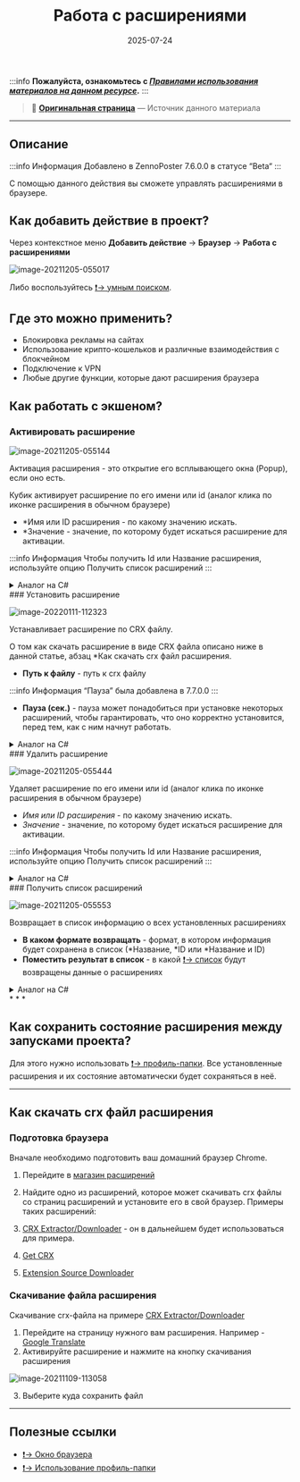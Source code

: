 ﻿---
sidebar_position: 4
title: "Работа с расширениями"
description: "Конвертировано из HTML в MDX"
date: "2025-07-24"
converted: true
originalFile: "Работа с расширениями.txt"
targetUrl: "https://zennolab.atlassian.net/wiki/spaces/RU/pages/2081423361"
---
:::info **Пожалуйста, ознакомьтесь с [*Правилами использования материалов на данном ресурсе*](../Disclaimer).**
:::

> 🔗 **[Оригинальная страница](https://zennolab.atlassian.net/wiki/spaces/RU/pages/2081423361)** — Источник данного материала

_______________________________________________   

## Описание

:::info Информация
Добавлено в ZennoPoster 7.6.0.0 в статусе “Beta“
:::

С помощью данного действия вы сможете управлять расширениями в браузере.

  

## Как добавить действие в проект?

Через контекстное меню **Добавить действие** → **Браузер** → **Работа с расширениями**

![image-20211205-055017](./assets/Работа_с_расширениями/Работа_с_расширениями_pic1.png)



Либо воспользуйтесь [❗→ умным поиском](https://zennolab.atlassian.net/wiki/spaces/RU/pages/506200090/ProjectMaker+7#%D0%A3%D0%BC%D0%BD%D1%8B%D0%B9-%D0%BF%D0%BE%D0%B8%D1%81%D0%BA-%D0%B4%D0%B5%D0%B9%D1%81%D1%82%D0%B2%D0%B8%D0%B9 "https://zennolab.atlassian.net/wiki/spaces/RU/pages/506200090/ProjectMaker+7#%D0%A3%D0%BC%D0%BD%D1%8B%D0%B9-%D0%BF%D0%BE%D0%B8%D1%81%D0%BA-%D0%B4%D0%B5%D0%B9%D1%81%D1%82%D0%B2%D0%B8%D0%B9").

  

## Где это можно применить?

- Блокировка рекламы на сайтах
- Использование крипто-кошельков и различные взаимодействия с блокчейном
- Подключение к VPN
- Любые другие функции, которые дают расширения браузера

  

## Как работать с экшеном?

### Активировать расширение

![image-20211205-055144](./assets/Работа_с_расширениями/Работа_с_расширениями_pic2.png)



Активация расширения - это открытие его всплывающего окна (Popup), если оно есть.

Кубик активирует расширение по его имени или id (аналог клика по иконке расширения в обычном браузере)

- *Имя или ID расширения - по какому значению искать.
- *Значение - значение, по которому будет искаться расширение для активации.

:::info Информация
Чтобы получить Id или Название расширения, используйте опцию Получить список расширений
:::

<details>
<summary>Аналог на C#</summary>

```csharp
var extension1 = instance.GetExtensionById("EXTENSION_ID");
extension1 = instance.GetExtensionByName("EXTENSION_NAME");
extension1.Activate();
```


</details>
### Установить расширение

![image-20220111-112323](./assets/Работа_с_расширениями/Работа_с_расширениями_pic3.png)



Устанавливает расширение по CRX файлу.

О том как скачать расширение в виде CRX файла описано ниже в данной статье, абзац *Как скачать crx файл расширения.

- **Путь к файлу** - путь к crx файлу

:::info Информация
“Пауза” была добавлена в 7.7.0.0
:::

- **Пауза (сек.)** - пауза может понадобиться при установке некоторых расширений, чтобы гарантировать, что оно корректно установится, перед тем, как с ним начнут работать.

<details>
<summary>Аналог на C#</summary>


```csharp
instance.InstallCrxExtension("PATH_TO_CRX_FILE");
```


</details>
### Удалить расширение

![image-20211205-055444](./assets/Работа_с_расширениями/Работа_с_расширениями_pic4.png)



Удаляет расширение по его имени или id (аналог клика по иконке расширения в обычном браузере)

- *Имя или ID расширения* - по какому значению искать.
- *Значение* - значение, по которому будет искаться расширение для активации.

:::info Информация
Чтобы получить Id или Название расширения, используйте опцию Получить список расширений
:::

<details>
<summary>Аналог на C#</summary>

```csharp
var extension1 = instance.GetExtensionById("EXTENSION_ID");
extension1 = instance.GetExtensionByName("EXTENSION_NAME");
instance.UninstallExtension(extension1);

// OR...
instance.UninstallExtension("EXTENSION_ID");
```

</details>
### Получить список расширений

![image-20211205-055553](./assets/Работа_с_расширениями/Работа_с_расширениями_pic5.png)



Возвращает в список информацию о всех установленных расширениях

- **В каком формате возвращать** - формат, в котором информация будет сохранена в список (*Название, *ID или *Название и ID)
- **Поместить результат в список** - в какой [❗→ список](/wiki/spaces/RU/pages/534053375 "/wiki/spaces/RU/pages/534053375") будут возвращены данные о расширениях

<details>
<summary>Аналог на C#</summary>

```csharp
var allExtensions = instance.GetAllExtensions();
//allExtensions[0].Name
//allExtensions[0].Id
```

</details>
* * *

## Как сохранить состояние расширения между запусками проекта?

Для этого нужно использовать [❗→ профиль-папки](/wiki/spaces/RU/pages/1251475485 "/wiki/spaces/RU/pages/1251475485"). Все установленные расширения и их состояние автоматически будет сохраняться в неё.

* * *

## Как скачать crx файл расширения

### Подготовка браузера

Вначале необходимо подготовить ваш домашний браузер Chrome.

1. Перейдите в [магазин расширений](https://chrome.google.com/webstore/category/extensions "https://chrome.google.com/webstore/category/extensions")
2. Найдите одно из расширений, которое может скачивать crx файлы со страниц расширений и установите его в свой браузер.
Примеры таких расширений:

 1. [CRX Extractor/Downloader](https://chrome.google.com/webstore/detail/crx-extractordownloader/ajkhmmldknmfjnmeedkbkkojgobmljda "https://chrome.google.com/webstore/detail/crx-extractordownloader/ajkhmmldknmfjnmeedkbkkojgobmljda") - он в дальнейшем будет использоваться для примера.
 2. [Get CRX](https://chrome.google.com/webstore/detail/get-crx/dijpllakibenlejkbajahncialkbdkjc "https://chrome.google.com/webstore/detail/get-crx/dijpllakibenlejkbajahncialkbdkjc")
 3. [Extension Source Downloader](https://chrome.google.com/webstore/detail/extension-source-download/dlbdalfhhfecaekoakmanjflmdhmgpea "https://chrome.google.com/webstore/detail/extension-source-download/dlbdalfhhfecaekoakmanjflmdhmgpea")

### Скачивание файла расширения

Скачивание crx-файла на примере [CRX Extractor/Downloader](https://chrome.google.com/webstore/detail/crx-extractordownloader/ajkhmmldknmfjnmeedkbkkojgobmljda "https://chrome.google.com/webstore/detail/crx-extractordownloader/ajkhmmldknmfjnmeedkbkkojgobmljda")

1. Перейдите на страницу нужного вам расширения. Например - [Google Translate](https://chrome.google.com/webstore/detail/google-translate/aapbdbdomjkkjkaonfhkkikfgjllcleb "https://chrome.google.com/webstore/detail/google-translate/aapbdbdomjkkjkaonfhkkikfgjllcleb")
2. Активируйте расширение и нажмите на кнопку скачивания расширения

![image-20211109-113058](./assets/Работа_с_расширениями/Работа_с_расширениями_pic6.png)


3. Выберите куда сохранить файл

* * *

## Полезные ссылки

- [❗→ Окно браузера](/wiki/spaces/RU/pages/534315373 "/wiki/spaces/RU/pages/534315373")
- [❗→ Использование профиль-папки](/wiki/spaces/RU/pages/1251475485 "/wiki/spaces/RU/pages/1251475485")